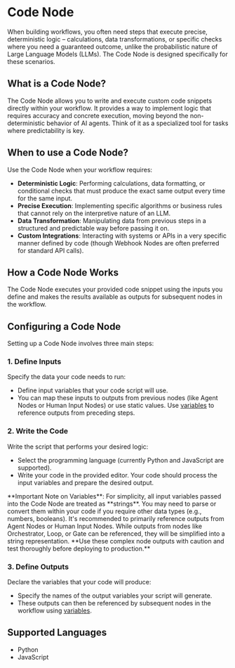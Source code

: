 
# Code Node

When building workflows, you often need steps that execute precise, deterministic logic – calculations, data transformations, or specific checks where you need a guaranteed outcome, unlike the probabilistic nature of Large Language Models (LLMs). The Code Node is designed specifically for these scenarios.

## What is a Code Node?

The Code Node allows you to write and execute custom code snippets directly within your workflow. It provides a way to implement logic that requires accuracy and concrete execution, moving beyond the non-deterministic behavior of AI agents. Think of it as a specialized tool for tasks where predictability is key.

## When to use a Code Node?

Use the Code Node when your workflow requires:

- **Deterministic Logic**: Performing calculations, data formatting, or conditional checks that must produce the exact same output every time for the same input.
- **Precise Execution**: Implementing specific algorithms or business rules that cannot rely on the interpretive nature of an LLM.
- **Data Transformation**: Manipulating data from previous steps in a structured and predictable way before passing it on.
- **Custom Integrations**: Interacting with systems or APIs in a very specific manner defined by code (though Webhook Nodes are often preferred for standard API calls).

## How a Code Node Works

The Code Node executes your provided code snippet using the inputs you define and makes the results available as outputs for subsequent nodes in the workflow.

## Configuring a Code Node

Setting up a Code Node involves three main steps:

### 1. Define Inputs

Specify the data your code needs to run:

- Define input variables that your code script will use.
- You can map these inputs to outputs from previous nodes (like Agent Nodes or Human Input Nodes) or use static values. Use [variables](/workflow/build/variables) to reference outputs from preceding steps.

### 2. Write the Code

Write the script that performs your desired logic:

- Select the programming language (currently Python and JavaScript are supported).
- Write your code in the provided editor. Your code should process the input variables and prepare the desired output.

<Callout emoji="💡" type="warning">
  **Important Note on Variables**: For simplicity, all input variables passed
  into the Code Node are treated as **strings**. You may need to parse or
  convert them within your code if you require other data types (e.g., numbers,
  booleans). It's recommended to primarily reference outputs from Agent Nodes or
  Human Input Nodes. While outputs from nodes like Orchestrator, Loop, or Gate
  can be referenced, they will be simplified into a string representation. **Use
  these complex node outputs with caution and test thoroughly before deploying
  to production.**
</Callout>

### 3. Define Outputs

Declare the variables that your code will produce:

- Specify the names of the output variables your script will generate.
- These outputs can then be referenced by subsequent nodes in the workflow using [variables](/workflow/build/variables).

## Supported Languages

- Python
- JavaScript


<PageFooter />

